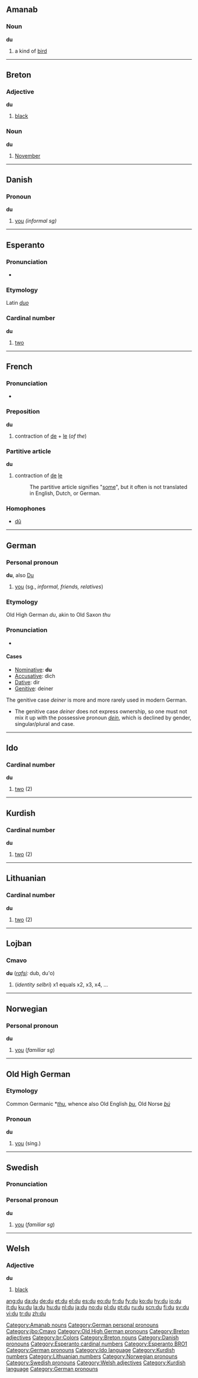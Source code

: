 {{see|dû}}
==Amanab==
===Noun===
'''du'''

# a kind of [[bird]]
[[Category:Amanab nouns]]
----
==Breton==

===Adjective===
'''du'''

# [[black]]

===Noun===
'''du'''

# [[November]]

----

==Danish==

===Pronoun===
'''du'''

#[[you]] ''(informal sg)''

----

==Esperanto==

===Pronunciation===
*{{IPA|/du/}}

===Etymology===
Latin ''[[duo]]''

===Cardinal number===
'''du'''

# [[two]]

----

==French==

===Pronunciation===
*{{IPA|/dy/}}

===Preposition===
'''du'''

# contraction of [[de]] + [[le]] (''of the'')

===Partitive article===
'''du'''

# contraction of [[de]] [[le]]
#:The partitive article signifies "[[some]]", but it often is not translated in English, Dutch, or German.

===Homophones===
*[[dû]]

----

==German==

===Personal pronoun===
'''du''', also [[Du]]
#[[you]] (sg., ''informal, friends, relatives'')

===Etymology===
Old High German ''du'', akin to Old Saxon ''thu''

===Pronunciation===
*{{IPA|/du/}}

====Cases====
*[[Nominative]]: '''du'''
*[[Accusative]]: dich
*[[Dative]]: dir
*[[Genitive]]: deiner

The genitive case ''deiner'' is more and more rarely used in modern German.
*The genitive case ''deiner'' does not express ownership, so one must not mix it up with the possessive pronoun ''[[dein]]'', which is declined by gender, singular/plural and case.

[[Category:German personal pronouns]]

----

==Ido==

===Cardinal number===
'''du'''

# [[two]] (2)

----

==Kurdish==

===Cardinal number===
'''du'''

# [[two]] (2)

----

==Lithuanian==

===Cardinal number===
'''du'''

# [[two]] (2)

----

==Lojban==

===Cmavo===
'''du''' (''[[rafsi]]:'' dub, du'o)

# (''identity selbri'') x1 equals x2, x3, x4, ...

[[Category:jbo:Cmavo]]

----

==Norwegian==

===Personal pronoun===
'''du'''

# [[you]] (''familiar sg'')

----

==Old High German==

===Etymology===
Common Germanic *''[[thu]]'', whence also Old English ''[[þu]]'', Old Norse ''[[þú]]''

===Pronoun===
'''du'''

# [[you]] (sing.)

[[Category:Old High German pronouns]]

----

==Swedish==

===Pronunciation===
{{IPA|/dʉ/}}

===Personal pronoun===
'''du'''

# [[you]] (''familiar sg'')

----

==Welsh==

===Adjective===
'''du'''

# [[black]]

[[Category:Breton adjectives]]
[[Category:br:Colors]]
[[Category:Breton nouns]]
[[Category:Danish pronouns]]
[[Category:Esperanto cardinal numbers]]
[[Category:Esperanto BRO1]]
[[Category:German pronouns]]
[[Category:Ido language]]
[[Category:Kurdish numbers]]
[[Category:Lithuanian numbers]]
[[Category:Norwegian pronouns]]
[[Category:Swedish pronouns]]
[[Category:Welsh adjectives]]
[[Category:Kurdish language]]
[[Category:German pronouns]]

[[ang:du]]
[[da:du]]
[[de:du]]
[[et:du]]
[[el:du]]
[[es:du]]
[[eo:du]]
[[fr:du]]
[[fy:du]]
[[ko:du]]
[[hy:du]]
[[io:du]]
[[it:du]]
[[ku:du]]
[[la:du]]
[[hu:du]]
[[nl:du]]
[[ja:du]]
[[no:du]]
[[pl:du]]
[[pt:du]]
[[ru:du]]
[[scn:du]]
[[fi:du]]
[[sv:du]]
[[vi:du]]
[[tr:du]]
[[zh:du]]